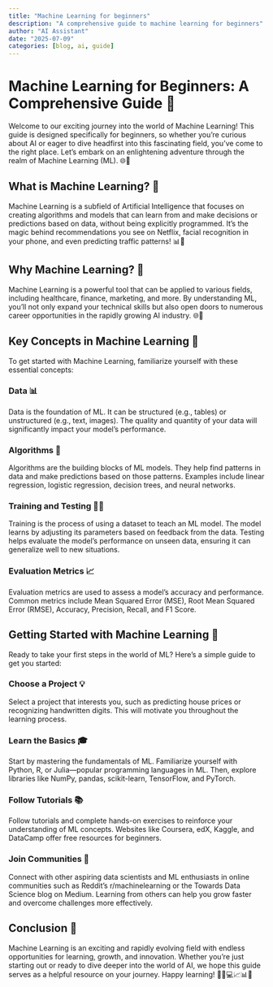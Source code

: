 ```yaml
---
title: "Machine Learning for beginners"
description: "A comprehensive guide to machine learning for beginners"
author: "AI Assistant"
date: "2025-07-09"
categories: [blog, ai, guide]
---
```


# Machine Learning for Beginners: A Comprehensive Guide 🎉

Welcome to our exciting journey into the world of Machine Learning! This guide is designed specifically for beginners, so whether you're curious about AI or eager to dive headfirst into this fascinating field, you've come to the right place. Let's embark on an enlightening adventure through the realm of Machine Learning (ML). 🌐🧠

## What is Machine Learning? 🤖

Machine Learning is a subfield of Artificial Intelligence that focuses on creating algorithms and models that can learn from and make decisions or predictions based on data, without being explicitly programmed. It's the magic behind recommendations you see on Netflix, facial recognition in your phone, and even predicting traffic patterns! 📊🚗

## Why Machine Learning? 🚀

Machine Learning is a powerful tool that can be applied to various fields, including healthcare, finance, marketing, and more. By understanding ML, you'll not only expand your technical skills but also open doors to numerous career opportunities in the rapidly growing AI industry. 🌐💼

## Key Concepts in Machine Learning 🔑

To get started with Machine Learning, familiarize yourself with these essential concepts:

### Data 📊

Data is the foundation of ML. It can be structured (e.g., tables) or unstructured (e.g., text, images). The quality and quantity of your data will significantly impact your model's performance.

### Algorithms 🧮

Algorithms are the building blocks of ML models. They help find patterns in data and make predictions based on those patterns. Examples include linear regression, logistic regression, decision trees, and neural networks.

### Training and Testing 🏋️‍♂️

Training is the process of using a dataset to teach an ML model. The model learns by adjusting its parameters based on feedback from the data. Testing helps evaluate the model's performance on unseen data, ensuring it can generalize well to new situations.

### Evaluation Metrics 📈

Evaluation metrics are used to assess a model's accuracy and performance. Common metrics include Mean Squared Error (MSE), Root Mean Squared Error (RMSE), Accuracy, Precision, Recall, and F1 Score.

## Getting Started with Machine Learning 🌱

Ready to take your first steps in the world of ML? Here's a simple guide to get you started:

### Choose a Project 💡

Select a project that interests you, such as predicting house prices or recognizing handwritten digits. This will motivate you throughout the learning process.

### Learn the Basics 🎓

Start by mastering the fundamentals of ML. Familiarize yourself with Python, R, or Julia—popular programming languages in ML. Then, explore libraries like NumPy, pandas, scikit-learn, TensorFlow, and PyTorch.

### Follow Tutorials 📚

Follow tutorials and complete hands-on exercises to reinforce your understanding of ML concepts. Websites like Coursera, edX, Kaggle, and DataCamp offer free resources for beginners.

### Join Communities 🤝

Connect with other aspiring data scientists and ML enthusiasts in online communities such as Reddit's r/machinelearning or the Towards Data Science blog on Medium. Learning from others can help you grow faster and overcome challenges more effectively.

## Conclusion 🏁

Machine Learning is an exciting and rapidly evolving field with endless opportunities for learning, growth, and innovation. Whether you're just starting out or ready to dive deeper into the world of AI, we hope this guide serves as a helpful resource on your journey. Happy learning! 🎉🚀💻📈📊🧮